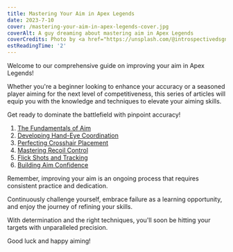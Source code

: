 ```yaml
---
title: Mastering Your Aim in Apex Legends
date: 2023-7-10
cover: /mastering-your-aim-in-apex-legends-cover.jpg
coverAlt: A guy dreaming about mastering aim in Apex Legends
coverCredits: Photo by <a href="https://unsplash.com/@introspectivedsgn?utm_source=unsplash&utm_medium=referral&utm_content=creditCopyText" rel="nofollow" target="_blank">Erik Mclean</a> on <a href="https://unsplash.com/photos/qgInQSplXBU?utm_source=unsplash&utm_medium=referral&utm_content=creditCopyText" rel="nofollow" target="_blank">Unsplash</a>
estReadingTime: '2'
---
```


Welcome to our comprehensive guide on
improving your aim in Apex Legends!

Whether you're a beginner looking to enhance
your accuracy or a seasoned player aiming
for the next level of competitiveness,
this series of articles will equip you with
the knowledge and techniques to elevate your aiming skills.

Get ready to dominate the battlefield with pinpoint accuracy!

1. [The Fundamentals of Aim](the-fundamentals-of-aim)
2. [Developing Hand-Eye Coordination](developing-hand-eye-coordination)
3. [Perfecting Crosshair Placement](perfecting-crosshair-placement)
4. [Mastering Recoil Control](mastering-recoil-control)
5. [Flick Shots and Tracking](flick-shots-and-tracking)
6. [Building Aim Confidence](building-aim-confidence)

Remember, improving your aim is an ongoing process
that requires consistent practice and dedication.

Continuously challenge yourself, embrace failure as a
learning opportunity, and enjoy the journey of refining your skills.

With determination and the right techniques,
you'll soon be hitting your targets with unparalleled precision.

Good luck and happy aiming!
